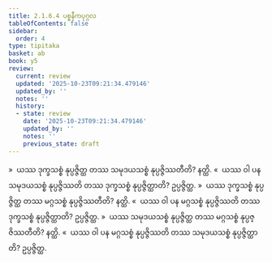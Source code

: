```yaml
---
title: 2.1.6.4 ပစ္စနီကပုဂ္ဂလ
tableOfContents: false
sidebar:
  order: 4
type: tipitaka
basket: ab
book: y5
review:
  current: review
  updated: '2025-10-23T09:21:34.479146'
  updated_by: ''
  notes: ''
  history:
  - state: review
    date: '2025-10-23T09:21:34.479146'
    updated_by: ''
    notes: ''
    previous_state: draft
---
```



<ReviewStatus review={frontmatter.review} showDetails={true} />

<HypothesisAnnotation frontmatter={frontmatter} />

<DynamicBreadcrumb />

<Division number="83" book="y5" e="ch" v="33" p="233">

<Paragraph number="465" book="y5">
»  ယဿ ဒုက္ခသစ္စံ နုပ္ပဇ္ဇိတ္ထ တဿ သမုဒယသစ္စံ နုပ္ပဇ္ဇိဿတီတိ? နတ္ထိ.
</Paragraph>

<Paragraph number="466" book="y5">
«  ယဿ ဝါ ပန သမုဒယသစ္စံ နုပ္ပဇ္ဇိဿတိ တဿ ဒုက္ခသစ္စံ နုပ္ပဇ္ဇိတ္ထာတိ? ဥပ္ပဇ္ဇိတ္ထ.
</Paragraph>

<Paragraph number="467" book="y5">
»  ယဿ ဒုက္ခသစ္စံ နုပ္ပဇ္ဇိတ္ထ တဿ မဂ္ဂသစ္စံ နုပ္ပဇ္ဇိဿတီတိ? နတ္ထိ.
</Paragraph>

<Paragraph number="468" book="y5">
«  ယဿ ဝါ ပန မဂ္ဂသစ္စံ နုပ္ပဇ္ဇိဿတိ တဿ ဒုက္ခသစ္စံ နုပ္ပဇ္ဇိတ္ထာတိ? ဥပ္ပဇ္ဇိတ္ထ.
</Paragraph>

</Division>
<Division number="84" book="y5" e="ch" v="33" p="233">

<Paragraph number="469" book="y5">
»  ယဿ သမုဒယသစ္စံ နုပ္ပဇ္ဇိတ္ထ တဿ မဂ္ဂသစ္စံ နုပ္ပဇ္ဇိဿတီတိ? နတ္ထိ.
</Paragraph>

<Paragraph number="470" book="y5">
«  ယဿ ဝါ ပန မဂ္ဂသစ္စံ နုပ္ပဇ္ဇိဿတိ တဿ သမုဒယသစ္စံ နုပ္ပဇ္ဇိတ္ထာတိ? ဥပ္ပဇ္ဇိတ္ထ.
</Paragraph>
</Division>